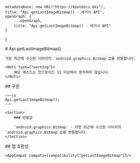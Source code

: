 
    metadataBase: new URL("https://kbotdocs.dev"),
    title: "Api.getLastImageBitmap() - 레거시 API",
    openGraph: {
        ...openGraph,
        title: "Api.getLastImageBitmap() - 레거시 API"
    }
}

<Section>
    # Api.getLastImageBitmap()

    가장 최근에 수신한 이미지의 `android.graphics.Bitmap`값을 반환합니다.

    <Noti type={"warning"}>
        해당 메소드는 안드로이드 11 이상에서 동작하지 않습니다.
    </Noti>
</Section>
<Section>
    ## 구문

    ~~~js
    Api.getLastImageBitmap();
    ~~~

    <Section>
        ### 반환값

        `android.graphics.Bitmap` - 가장 최근에 수신한 이미지의 `android.graphics.Bitmap`값을 반환합니다.
    </Section>
</Section>
<Section>
    ## 앱 호환성

    <AppCompat compats={compatibility["getLastImageBitmap"]}/>
</Section>